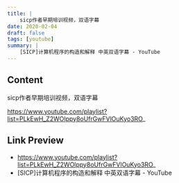 ```yaml
---
title: |
    sicp作者早期培训视频，双语字幕
date: 2020-02-04
draft: false
tags: [youtube]
summary: |
    [SICP]计算机程序的构造和解释 中英双语字幕 - YouTube
---
```


## Content

sicp作者早期培训视频，双语字幕

https://www.youtube.com/playlist?list=PLkEwH_Z2WOlppy8oUfrGwFVlOuKyo3RO_

## Link Preview

- https://www.youtube.com/playlist?list=PLkEwH_Z2WOlppy8oUfrGwFVlOuKyo3RO_
- [SICP]计算机程序的构造和解释 中英双语字幕 - YouTube
